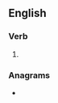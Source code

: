 ==English==

===Verb===
{{head|en|verb form}}

# {{present participle of|overawe|lang=en|nocat=1}}

===Anagrams===
* {{anagrams|en|a=aeginorvw|reavowing}}